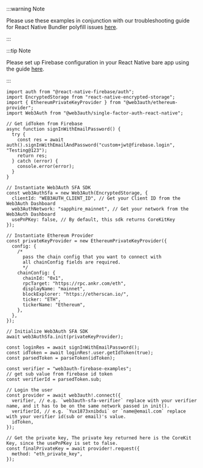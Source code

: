 :::warning Note

Please use these examples in conjunction with our troubleshooting guide for React Native Bundler polyfill issues
[here](/troubleshooting/metro-issues).

:::

:::tip Note

Please set up Firebase configuration in your React Native bare app using the guide [here](https://rnfirebase.io/).

:::

```tsx title="App.tsx"
import auth from "@react-native-firebase/auth";
import EncryptedStorage from "react-native-encrypted-storage";
import { EthereumPrivateKeyProvider } from "@web3auth/ethereum-provider";
import Web3Auth from "@web3auth/single-factor-auth-react-native";

// Get idToken from Firebase
async function signInWithEmailPassword() {
  try {
    const res = await auth().signInWithEmailAndPassword("custom+jwt@firebase.login", "Testing@123");
    return res;
  } catch (error) {
    console.error(error);
  }
}

// Instantiate Web3Auth SFA SDK
const web3AuthSfa = new Web3Auth(EncryptedStorage, {
  clientId: "WEB3AUTH_CLIENT_ID", // Get your Client ID from the Web3Auth Dashboard
  web3AuthNetwork: "sapphire_mainnet", // Get your network from the Web3Auth Dashboard
  usePnPKey: false, // By default, this sdk returns CoreKitKey
});

// Instantiate Ethereum Provider
const privateKeyProvider = new EthereumPrivateKeyProvider({
  config: {
    /*
      pass the chain config that you want to connect with
      all chainConfig fields are required.
      */
    chainConfig: {
      chainId: "0x1",
      rpcTarget: "https://rpc.ankr.com/eth",
      displayName: "mainnet",
      blockExplorer: "https://etherscan.io/",
      ticker: "ETH",
      tickerName: "Ethereum",
    },
  },
});

// Initialize Web3Auth SFA SDK
await web3AuthSfa.init(privateKeyProvider);

const loginRes = await signInWithEmailPassword();
const idToken = await loginRes!.user.getIdToken(true);
const parsedToken = parseToken(idToken);

const verifier = "web3auth-firebase-examples";
// get sub value from firebase id token
const verifierId = parsedToken.sub;

// Login the user
const provider = await web3auth!.connect({
  verifier, // e.g. `web3auth-sfa-verifier` replace with your verifier name, and it has to be on the same network passed in init().
  verifierId, // e.g. `Yux1873xnibdui` or `name@email.com` replace with your verifier id(sub or email)'s value.
  idToken,
});

// Get the private key, The private key returned here is the CoreKit Key, since the usePnPKey is set to false.
const finalPrivateKey = await provider!.request({
  method: "eth_private_key",
});
```
